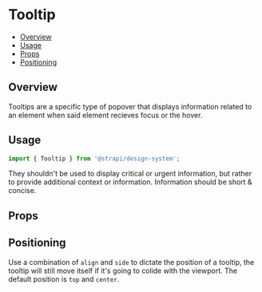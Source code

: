 

<Meta of={TooltipStories} />

# Tooltip

- [Overview](#overview)
- [Usage](#usage)
- [Props](#props)
- [Positioning](#positioning)

## Overview

Tooltips are a specific type of popover that displays information related to an element when said element recieves focus
or the hover.

<ViewSource path="components/Tooltip" />

## Usage

```js
import { Tooltip } from '@strapi/design-system';
```

They shouldn't be used to display critical or urgent information, but rather to provide additional context or
information. Information should be short & concise.

<Canvas of={TooltipStories.Base} />

## Props

<TypeTable of={Tooltip} />

## Positioning

Use a combination of `align` and `side` to dictate the position of a tooltip, the tooltip will still move itself if it's
going to colide with the viewport. The default position is `top` and `center`.

<Canvas of={TooltipStories.Positioned} />
<Controls of={TooltipStories.Positioned} />
